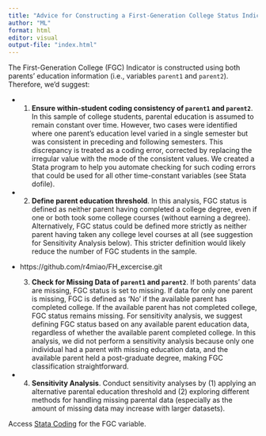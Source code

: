 ```yaml
---
title: "Advice for Constructing a First-Generation College Status Indicator (FGC):"
author: "ML"
format: html
editor: visual
output-file: "index.html"
---
```


The First-Generation College (FGC) Indicator is constructed using both parents' education information (i.e., variables `parent1` and `parent2`). Therefore, we'd suggest:

-   

    1)  **Ensure within-student coding consistency of `parent1` and `parent2`**. In this sample of college students, parental education is assumed to remain constant over time. However, two cases were identified where one parent's education level varied in a single semester but was consistent in preceding and following semesters. This discrepancy is treated as a coding error, corrected by replacing the irregular value with the mode of the consistent values. We created a Stata program to help you automate checking for such coding errors that could be used for all other time-constant variables (see Stata dofile).

-   

    2)  **Define parent education threshold**. In this analysis, FGC status is defined as neither parent having completed a college degree, even if one or both took some college courses (without earning a degree). Alternatively, FGC status could be defined more strictly as neither parent having taken any college level courses at all (see suggestion for Sensitivity Analysis below). This stricter definition would likely reduce the number of FGC students in the sample.

-   https://github.com/r4miao/FH_excercise.git

    3)  **Check for Missing Data of `parent1` and `parent2`**. If both parents' data are missing, FGC status is set to missing. If data for only one parent is missing, FGC is defined as 'No' if the available parent has completed college. If the available parent has not completed college, FGC status remains missing. For sensitivity analysis, we suggest defining FGC status based on any available parent education data, regardless of whether the available parent completed college. In this analysis, we did not perform a sensitivity analysis because only one individual had a parent with missing education data, and the available parent held a post-graduate degree, making FGC classification straightforward.

-   

    4)  **Sensitivity Analysis**. Conduct sensitivity analyses by (1) applying an alternative parental education threshold and (2) exploring different methods for handling missing parental data (especially as the amount of missing data may increase with larger datasets).

Access [Stata Coding](FGC_stata_coding.html) for the FGC variable.

